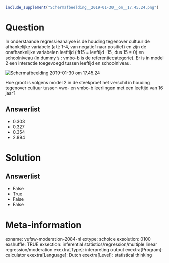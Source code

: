```r
include_supplement("Schermafbeelding__2019-01-30__om__17.45.24.png")
```

Question
========
In onderstaande regressieanalyse is de houding tegenover cultuur de
afhankelijke variabele (att: 1-4, van negatief naar positief) en zijn de
onafhankelijke variabelen leeftijd (lft15 = leeftijd -15, dus 15 = 0) en
schoolniveau (in dummy’s : vmbo-b is de referentiecategorie). Er is in
model 2 een interactie toegevoegd tussen leeftijd en schoolniveau.  
  
<img src="Schermafbeelding__2019-01-30__om__17.45.24.png"
class="fr-fic fr-dii tvcss_2"
alt="Schermafbeelding 2019-01-30 om 17.45.24" />  
  
Hoe groot is volgens model 2 in de steekproef het verschil in houding
tegenover cultuur tussen vwo- en vmbo-b leerlingen met een leeftijd van
16 jaar?

Answerlist
----------
* 0.303
* 0.327
* 0.354
* 2.894

Solution
========










Answerlist
----------
* False
* True
* False
* False

Meta-information
================
exname: vufsw-moderation-2084-nl
extype: schoice
exsolution: 0100
exshuffle: TRUE
exsection: inferential statistics/regression/multiple linear regression/moderation
exextra[Type]: interpreting output
exextra[Program]: calculator
exextra[Language]: Dutch
exextra[Level]: statistical thinking

